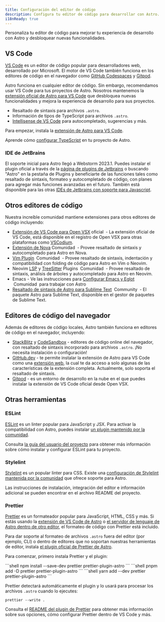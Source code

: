 ```yaml
---
title: Configuración del editor de código
description: Configura tu editor de código para desarrollar con Astro.
i18nReady: true
---
```


Personaliza tu editor de código para mejorar tu experiencia de desarrollo con Astro y desbloquear nuevas funcionalidades.

## VS Code

[VS Code](https://code.visualstudio.com/) es un editor de código popular para desarrolladores web, desarrollado por Microsoft. El motor de VS Code también funciona en los editores de código en el navegador como [GitHub Codespaces](https://github.com/features/codespaces) y [Gitpod](https://gitpod.io/).

Astro funciona en cualquier editor de código. Sin embargo, recomendamos usar VS Code para tus proyectos de Astro. Nosotros mantenemos la [extensión oficial de Astro para VS Code](https://marketplace.visualstudio.com/items?itemName=astro-build.astro-vscode) que desbloquea nuevas funcionalidades y mejora la experiencia de desarrollo para sus proyectos.

- Resaltado de sintaxis para archivos `.astro`.
- Información de tipos de TypeScript para archivos `.astro`.
- [Intellisense de VS Code](https://code.visualstudio.com/docs/editor/intellisense) para autocompletado, sugerencias y más.

Para empezar, instala la [extensión de Astro para VS Code](https://marketplace.visualstudio.com/items?itemName=astro-build.astro-vscode).


<ReadMore>Aprende cómo [configurar TypeScript](/es/guides/typescript/) en tu proyecto de Astro.</ReadMore>

### IDE de JetBrains

El soporte inicial para Astro llegó a Webstorm 2023.1. Puedes instalar el plugin oficial a través de la [página de plugins de Jetbrains](https://plugins.jetbrains.com/plugin/20959-astro) o buscando "Astro" en la pestaña de Plugins y beneficiarte de las funciones tales como resaltado de sintaxis, formateo y autocompletado de código, con planes para agregar más funciones avanzadas en el futuro. También está disponible para las otras [IDEs de Jetbrains con soporte para Javascript](https://www.jetbrains.com/products/#lang=js&type=ide).


## Otros editores de código

Nuestra increíble comunidad mantiene extensiones para otros editores de código incluyendo:

- [Extensión de VS Code para Open VSX](https://open-vsx.org/extension/astro-build/astro-vscode)<span style="margin: 0.25em;"><Badge variant="accent">oficial</Badge></span> - La extensión oficial de VS Code, está disponible en el registro de Open VSX para otras plataformas como [VSCodium](https://vscodium.com/).
- [Extensión de Nova](https://extensions.panic.com/extensions/sciencefidelity/sciencefidelity.astro/)<span style="margin: 0.25em;"><Badge variant="neutral">Comunidad</Badge></span> - Provee resaltado de sintaxis y autocompletado para Astro en Nova.
- [Vim Plugin](https://github.com/wuelnerdotexe/vim-astro) <span style="margin: 0.25em;"><Badge variant="neutral">Comunidad</Badge></span> - Provee resaltado de sintaxis, indentación y compatibilidad con folding de código para Astro en Vim o Neovim.
- Neovim [LSP](https://github.com/neovim/nvim-lspconfig/blob/master/doc/server_configurations.md#astro) y [TreeSitter](https://github.com/virchau13/tree-sitter-astro) Plugins <span style="margin: 0.25em;"><Badge variant="neutral">Comunidad</Badge></span> - Provee resaltado de sintaxis, análisis de árboles y autocompletado para Astro en Neovim.
- Emacs - Ve las instrucciones para [Configurar Emacs y Eglot](https://medium.com/@jrmjrm/configuring-emacs-and-eglot-to-work-with-astro-language-server-9408eb709ab0) <span style="margin: 0.25em;"><Badge variant="neutral">Comunidad</Badge></span> para trabajar con Astro
- [Resaltado de sintaxis de Astro para Sublime Text](https://packagecontrol.io/packages/Astro) <span style="margin: 0.25em;"><Badge variant="neutral">Community</Badge></span> - El paquete Astro para Sublime Text, disponible en el gestor de paquetes de Sublime Text.

## Editores de código del navegador

Además de editores de código locales, Astro también funciona en editores de código en el navegador, incluyendo:

- [StackBlitz](https://stackblitz.com/) y [CodeSandbox](https://codesandbox.io) - editores de código online del navegador, con resaltado de sintaxis incorporado para archivos `.astro`. ¡No necesita instalación o configuración!
- [GitHub.dev](https://github.dev/) - te permite instalar la extensión de Astro para VS Code como una [extensión web](https://code.visualstudio.com/api/extension-guides/web-extensions), la cual te da acceso a solo algunas de las características de la extensión completa. Actualmente, solo soporta el resaltado de sintaxis.
- [Gitpod](https://gitpod.io/) - es un entorno de desarrollo en la nube en el que puedes instalar la extensión de VS Code oficial desde Open VSX.

## Otras herramientas

### ESLint

[ESLint](https://eslint.org/) es un linter popular para JavaScript y JSX. Para activar la compatibilidad con Astro, puedes instalar [un plugin mantenido por la comunidad](https://github.com/ota-meshi/eslint-plugin-astro).

Consulta [la guía del usuario del proyecto](https://ota-meshi.github.io/eslint-plugin-astro/user-guide/) para obtener más información sobre cómo instalar y configurar ESLint para tu proyecto.

### Stylelint

[Stylelint](https://stylelint.io/) es un popular linter para CSS. Existe una [configuración de Stylelint mantenida por la comunidad](https://github.com/ota-meshi/stylelint-config-html) que ofrece soporte para Astro.

Las instrucciones de instalación, integración del editor e información adicional se pueden encontrar en el archivo README del proyecto.

### Prettier

[Prettier](https://prettier.io/) es un formateador popular para JavaScript, HTML, CSS y más. Si estás usando la [extensión de VS Code de Astro](https://marketplace.visualstudio.com/items?itemName=astro-build.astro-vscode) o [el servidor de lenguaje de Astro dentro de otro editor](#otros-editores-de-código), el formateo de código con Prettier está incluido.

Para dar soporte al formateo de archivos `.astro` fuera del editor (por ejemplo, CLI) o dentro de editores que no soportan nuestras herramientas de editor, instala [el plugin oficial de Prettier de Astro](https://github.com/withastro/prettier-plugin-astro).

Para comenzar, primero instala Prettier y el plugin:

<PackageManagerTabs>
  <Fragment slot="npm">
  ```shell
  npm install --save-dev prettier prettier-plugin-astro
  ```
  </Fragment>
  <Fragment slot="pnpm">
  ```shell
  pnpm add -D prettier prettier-plugin-astro
  ```
  </Fragment>
  <Fragment slot="yarn">
  ```shell
  yarn add --dev prettier prettier-plugin-astro
  ```
  </Fragment>
</PackageManagerTabs>

Prettier detectará automáticamente el plugin y lo usará para procesar los archivos `.astro` cuando lo ejecutes:

```shell
prettier --write .
```

Consulta el [README del plugin de Prettier](https://github.com/withastro/prettier-plugin-astro/blob/main/README.md) para obtener más información sobre sus opciones, cómo configurar Prettier dentro de VS Code y más.
